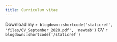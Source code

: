 ```yaml
---
title: Curriculum vitae
---
```


Download my `r blogdown::shortcode('staticref', 'files/CV_September_2020.pdf', 'newtab')` CV `r blogdown::shortcode('/staticref')`

